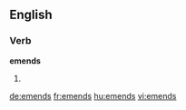 ==English==

===Verb===
'''emends'''

# {{third-person singular of|emend}}

[[de:emends]]
[[fr:emends]]
[[hu:emends]]
[[vi:emends]]